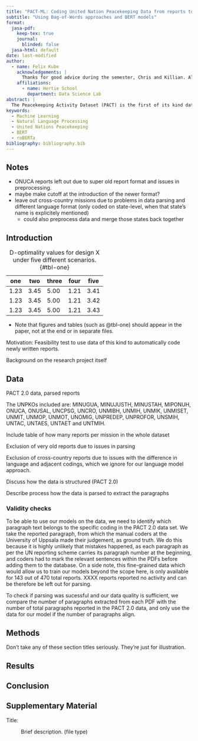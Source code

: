 ```yaml
---
title: "PACT-ML: Coding United Nation Peacekeeping Data from reports to the Secretary-General"
subtitle: "Using Bag-of-Words approaches and BERT models"
format:
  jasa-pdf:
    keep-tex: true  
    journal:
      blinded: false
  jasa-html: default
date: last-modified
author:
  - name: Felix Kube
    acknowledgements: | 
      Thanks for good advice during the semester, Chris and Killian. Also all the peers I talked to while tackling this group project alone :) it was not so alone after all.
    affiliations:
      - name: Hertie School
        department: Data Science Lab
abstract: |
  The Peacekeeping Activity Dataset (PACT) is the first of its kind data collection to shine light on what peacekeepers actually implement while deployed. In the past, many projects have looked towards mandates to study how specific tasks and mission success are related. PACT used report data from the mission heads to the Secretary-General of the UN to code up to 39 categories of task implementation on six different engagement levels. This project, PACT-ML, aims to extend the data collections of PACT 1.0 (@Blair2022) and PACT 2.0 (@PACT2, @Otto2024) by using selected reports of PACT 2.0 to examine the application of Machine Learning / Natural Language Processing techniques to automatically code this sort of data from the reports.
keywords:
  - Machine Learning
  - Natural Language Processing
  - United Nations Peacekeeping
  - BERT
  - roBERTa
bibliography: bibliography.bib  
---
```


## Notes

- ONUCA reports left out due to super old report format and issues in preprocessing.
- maybe make cutoff at the introduction of the newer format?
- leave out cross-country missions due to problems in data parsing and different language format (only coded on state-level, when that state's name is explicitely mentioned)
  - could also preprocess data and merge those states back together


## Introduction {#sec-intro}

| one  | two  | three | four | five |
|------|------|-------|------|------|
| 1.23 | 3.45 | 5.00  | 1.21 | 3.41 |
| 1.23 | 3.45 | 5.00  | 1.21 | 3.42 |
| 1.23 | 3.45 | 5.00  | 1.21 | 3.43 |

: D-optimality values for design X under five different scenarios. {#tbl-one}

- Note that figures and tables (such as @tbl-one) should appear in the paper, not at the end or in separate files.

Motivation: Feasibility test to use data of this kind to automatically code newly written reports.

Background on the research project itself



## Data {#sec-data}

PACT 2.0 data, parsed reports

The UNPKOs included are: MINUGUA, MINUJUSTH, MINUSTAH, MIPONUH, ONUCA, ONUSAL, UNCPSG, UNCRO, UNMIBH, UNMIH, UNMIK, UNMISET, UNMIT, UNMOP, UNMOT, UNOMIG, UNPREDEP, UNPROFOR, UNSMIH, UNTAC, UNTAES, UNTAET and UNTMIH.

Include table of how many reports per mission in the whole dataset

Exclusion of very old reports due to issues in parsing

Exclusion of cross-country reports due to issues with the difference in language and adjacent codings, which we ignore for our language model approach.

Discuss how the data is structured (PACT 2.0)

Describe process how the data is parsed to extract the paragraphs

### Validity checks

To be able to use our models on the data, we need to identify which paragraph text belongs to the specific coding in the PACT 2.0 data set. We take the reported paragraph, from which the manual coders at the University of Uppsala made their judgement, as ground truth. We do this because it is highly unlikely that mistakes happened, as each paragraph as per the UN reporting scheme carries its paragraph number at the beginning, and coders had to mark the relevant sentences within the PDFs before adding them to the database. On a side note, this fine-grained data which would allow us to train our models beyond the scope here, is only available for 143 out of 470 total reports. XXXX reports reported no activity and can be therefore be left out for parsing.

To check if parsing was sucessful and our data quality is sufficient, we compare the number of paragraphs extracted from each PDF with the number of total paragraphs reported in the PACT 2.0 data, and only use the data for our model if the number of paragraphs align.

## Methods {#sec-meth}

Don't take any of these section titles seriously.
They're just for illustration.

## Results {#sec-results}


## Conclusion {#sec-conc}


## Supplementary Material {.supplementary}

Title:

:   Brief description. (file type)





 
